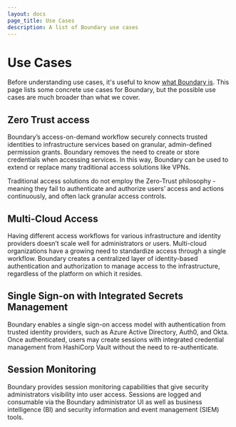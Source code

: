 ```yaml
---
layout: docs
page_title: Use Cases
description: A list of Boundary use cases
---
```


# Use Cases

Before understanding use cases, it's useful to know [what Boundary is](/docs/overview/what-is-boundary). This page lists some concrete use cases for Boundary, but the possible use cases are much broader than what we cover.


## Zero Trust access

Boundary’s access-on-demand workflow securely connects trusted identities to infrastructure services based on granular, admin-defined permission grants. Boundary removes the need to create or store credentials when accessing services. In this way, Boundary can be used to extend or replace many traditional access solutions like VPNs.

Traditional access solutions do not employ the Zero-Trust philosophy - meaning they fail to authenticate and authorize users’ access and actions continuously, and often lack granular access controls.

## Multi-Cloud Access

Having different access workflows for various infrastructure and identity providers doesn’t scale well for administrators or users. Multi-cloud organizations have a growing need to standardize access through a single workflow. Boundary creates a centralized layer of identity-based authentication and authorization to manage access to the infrastructure, regardless of the platform on which it resides.

## Single Sign-on with Integrated Secrets Management

Boundary enables a single sign-on access model with authentication from trusted identity providers, such as Azure Active Directory, Auth0, and Okta. Once authenticated, users may create sessions with integrated credential management from HashiCorp Vault without the need to re-authenticate.

## Session Monitoring

Boundary provides session monitoring capabilities that give security administrators visibility into user access. Sessions are logged and consumable via the Boundary administrator UI as well as business intelligence (BI) and security information and event management (SIEM) tools.
